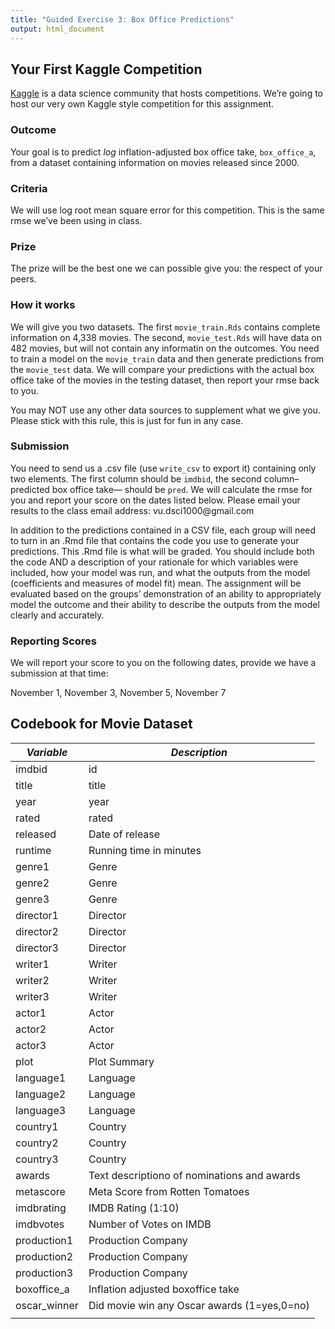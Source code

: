 ```yaml
---
title: "Guided Exercise 3: Box Office Predictions"
output: html_document
---
```


## Your First Kaggle Competition

[Kaggle](<https://www.kaggle.com/>) is a data science community that hosts competitions. We're going to host our very own Kaggle style competition for this assignment. 

### Outcome

Your goal is to predict _log_ inflation-adjusted box office take, `box_office_a`, from a dataset containing information on movies released since 2000.  

### Criteria

We will use log root mean square error for this competition. This is the same rmse we've been using in class. 

### Prize

The prize will be the best one we can possible give you: the respect of your peers. 

### How it works

We will give you two datasets. The first `movie_train.Rds` contains complete information on 4,338 movies. The second, `movie_test.Rds` will have data on 482 movies, but will not contain any informatin on the outcomes. You need to train a model on the `movie_train` data and then generate predictions from the `movie_test` data. We will compare your predictions with the actual box office take of the movies in the testing dataset, then report your rmse back to you. 

You may NOT use any other data sources to  supplement what we give you. Please stick with this rule, this is just for fun in any case. 

### Submission

You need to send us a .csv file (use `write_csv` to export it) containing only two elements. The first column should be `imdbid`, the second column-- predicted box office take--- should be `pred`. We will calculate the rmse for you and report your score on the dates listed below. Please email your results to the class email address: vu.dsci1000@gmail.com  

In addition to the predictions contained in a CSV file, each group will need to turn in an .Rmd file that contains the code you use to generate your predictions. This .Rmd file is what will be graded. You should include both the code AND a description of your rationale for which variables were included, how your model was run, and what the outputs from the model (coefficients and measures of model fit) mean. The assignment will be evaluated based on the groups' demonstration of an ability to appropriately model the outcome and their ability to describe the outputs from the model clearly and accurately. 

### Reporting Scores

We will report your score to you on the following dates, provide we have a submission at that time:

November 1, November 3, November 5, November 7


## Codebook for Movie Dataset

|        *Variable*        |             *Description*        |
|--------------|---------------------------------------------|
| imdbid       | id                                          |
| title        | title                                       |
| year         | year                                        |
| rated        | rated                                       |
| released     | Date of release                             |
| runtime      | Running time in minutes                     |
| genre1       | Genre                                       |
| genre2       | Genre                                       |
| genre3       | Genre                                       |
| director1    | Director                                    |
| director2    | Director                                    |
| director3    | Director                                    |
| writer1      | Writer                                      |
| writer2      | Writer                                      |
| writer3      | Writer                                      |
| actor1       | Actor                                       |
| actor2       | Actor                                       |
| actor3       | Actor                                       |
| plot         | Plot Summary                                |
| language1    | Language                                    |
| language2    | Language                                    |
| language3    | Language                                    |
| country1     | Country                                     |
| country2     | Country                                     |
| country3     | Country                                     |
| awards       | Text descriptiono of nominations and awards |
| metascore    | Meta Score from Rotten Tomatoes             |
| imdbrating   | IMDB Rating (1:10)                          |
| imdbvotes    | Number of Votes on IMDB                     |
| production1  | Production Company                          |
| production2  | Production Company                          |
| production3  | Production Company                          |
| boxoffice_a  | Inflation adjusted boxoffice take           |
| oscar_winner | Did movie win any Oscar awards (1=yes,0=no) |
|              |                                             |

## 
